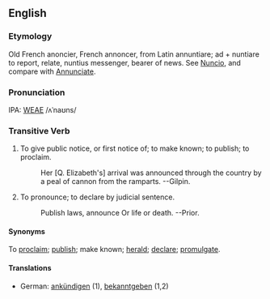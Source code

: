==English==
===Etymology===
Old French anoncier, French annoncer, from Latin annuntiare; ad + nuntiare to report, relate, nuntius  messenger, bearer of news.  See [[Nuncio]], and compare with [[Annunciate]].

===Pronunciation===
IPA: [[WEAE]] /ʌˈnaʊns/

===Transitive Verb===
# To give public notice, or first notice of; to make known; to publish; to proclaim.
#:    Her [Q. Elizabeth's] arrival was announced through the country by a peal of cannon from the ramparts. --Gilpin.
# To pronounce; to declare by judicial sentence.
#:    Publish laws, announce Or life or death. --Prior.

====Synonyms====
To [[proclaim]]; [[publish]]; make known; [[herald]]; [[declare]]; [[promulgate]].

====Translations====
*German: [[ankündigen]] (1), [[bekanntgeben]] (1,2)

<!-- material copied from Webster's Revised Unabridged Dictionary (1913) -->